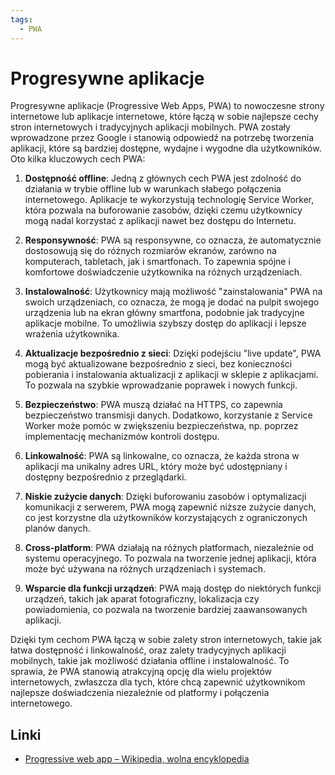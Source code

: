 ```yaml
---
tags:
  - PWA
---
```


# Progresywne aplikacje

Progresywne aplikacje (Progressive Web Apps, PWA) to nowoczesne strony internetowe lub aplikacje internetowe, które łączą w sobie najlepsze cechy stron internetowych i tradycyjnych aplikacji mobilnych. PWA zostały wprowadzone przez Google i stanowią odpowiedź na potrzebę tworzenia aplikacji, które są bardziej dostępne, wydajne i wygodne dla użytkowników. Oto kilka kluczowych cech PWA:

1. **Dostępność offline**: Jedną z głównych cech PWA jest zdolność do działania w trybie offline lub w warunkach słabego połączenia internetowego. Aplikacje te wykorzystują technologię Service Worker, która pozwala na buforowanie zasobów, dzięki czemu użytkownicy mogą nadal korzystać z aplikacji nawet bez dostępu do Internetu.

2. **Responsywność**: PWA są responsywne, co oznacza, że automatycznie dostosowują się do różnych rozmiarów ekranów, zarówno na komputerach, tabletach, jak i smartfonach. To zapewnia spójne i komfortowe doświadczenie użytkownika na różnych urządzeniach.

3. **Instalowalność**: Użytkownicy mają możliwość "zainstalowania" PWA na swoich urządzeniach, co oznacza, że ​​mogą je dodać na pulpit swojego urządzenia lub na ekran główny smartfona, podobnie jak tradycyjne aplikacje mobilne. To umożliwia szybszy dostęp do aplikacji i lepsze wrażenia użytkownika.

4. **Aktualizacje bezpośrednio z sieci**: Dzięki podejściu "live update", PWA mogą być aktualizowane bezpośrednio z sieci, bez konieczności pobierania i instalowania aktualizacji z aplikacji w sklepie z aplikacjami. To pozwala na szybkie wprowadzanie poprawek i nowych funkcji.

5. **Bezpieczeństwo**: PWA muszą działać na HTTPS, co zapewnia bezpieczeństwo transmisji danych. Dodatkowo, korzystanie z Service Worker może pomóc w zwiększeniu bezpieczeństwa, np. poprzez implementację mechanizmów kontroli dostępu.

6. **Linkowalność**: PWA są linkowalne, co oznacza, że każda strona w aplikacji ma unikalny adres URL, który może być udostępniany i dostępny bezpośrednio z przeglądarki.

7. **Niskie zużycie danych**: Dzięki buforowaniu zasobów i optymalizacji komunikacji z serwerem, PWA mogą zapewnić niższe zużycie danych, co jest korzystne dla użytkowników korzystających z ograniczonych planów danych.

8. **Cross-platform**: PWA działają na różnych platformach, niezależnie od systemu operacyjnego. To pozwala na tworzenie jednej aplikacji, która może być używana na różnych urządzeniach i systemach.

9. **Wsparcie dla funkcji urządzeń**: PWA mają dostęp do niektórych funkcji urządzeń, takich jak aparat fotograficzny, lokalizacja czy powiadomienia, co pozwala na tworzenie bardziej zaawansowanych aplikacji.

Dzięki tym cechom PWA łączą w sobie zalety stron internetowych, takie jak łatwa dostępność i linkowalność, oraz zalety tradycyjnych aplikacji mobilnych, takie jak możliwość działania offline i instalowalność. To sprawia, że PWA stanowią atrakcyjną opcję dla wielu projektów internetowych, zwłaszcza dla tych, które chcą zapewnić użytkownikom najlepsze doświadczenia niezależnie od platformy i połączenia internetowego.

## Linki

- [Progressive web app – Wikipedia, wolna encyklopedia](https://pl.wikipedia.org/wiki/Progressive_web_app)
